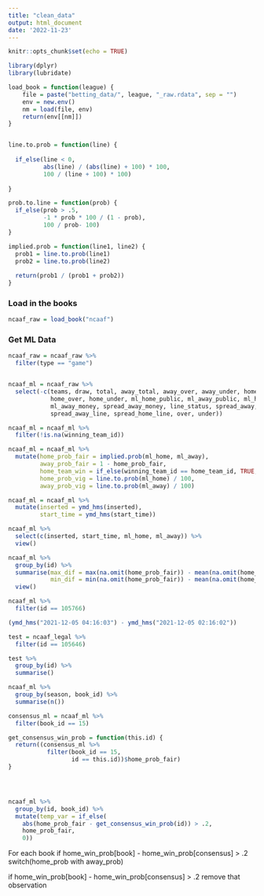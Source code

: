 ```yaml
---
title: "clean_data"
output: html_document
date: '2022-11-23'
---
```


```r
knitr::opts_chunk$set(echo = TRUE)
```


```r
library(dplyr)
library(lubridate)
```


```r

load_book = function(league) {
    file = paste("betting_data/", league, "_raw.rdata", sep = "")
    env = new.env()
    nm = load(file, env)
    return(env[[nm]])
}


line.to.prob = function(line) {
  
  if_else(line < 0,
          abs(line) / (abs(line) + 100) * 100,
          100 / (line + 100) * 100)
  
}

prob.to.line = function(prob) {
  if_else(prob > .5,
          -1 * prob * 100 / (1 - prob),
          100 / prob- 100)
}

implied.prob = function(line1, line2) {
  prob1 = line.to.prob(line1)
  prob2 = line.to.prob(line2)
  
  return(prob1 / (prob1 + prob2))
}
```


### Load in the books
```r
ncaaf_raw = load_book("ncaaf")
```

### Get ML Data
```r

ncaaf_raw = ncaaf_raw %>%
  filter(type == "game")


ncaaf_ml = ncaaf_raw %>%
  select(-c(teams, draw, total, away_total, away_over, away_under, home_total, 
            home_over, home_under, ml_home_public, ml_away_public, ml_home_money, 
            ml_away_money, spread_away_money, line_status, spread_away, spread_home, 
            spread_away_line, spread_home_line, over, under))

ncaaf_ml = ncaaf_ml %>%
  filter(!is.na(winning_team_id))

ncaaf_ml = ncaaf_ml %>%
  mutate(home_prob_fair = implied.prob(ml_home, ml_away),
         away_prob_fair = 1 - home_prob_fair,
         home_team_win = if_else(winning_team_id == home_team_id, TRUE, FALSE),
         home_prob_vig = line.to.prob(ml_home) / 100,
         away_prob_vig = line.to.prob(ml_away) / 100)

ncaaf_ml = ncaaf_ml %>%
  mutate(inserted = ymd_hms(inserted),
         start_time = ymd_hms(start_time))

ncaaf_ml %>%
  select(c(inserted, start_time, ml_home, ml_away)) %>%
  view()

ncaaf_ml %>%
  group_by(id) %>%
  summarise(max_dif = max(na.omit(home_prob_fair)) - mean(na.omit(home_prob_fair)),
            min_dif = min(na.omit(home_prob_fair)) - mean(na.omit(home_prob_fair))) %>%
  view()

ncaaf_ml %>%
  filter(id == 105766)
```



```r

(ymd_hms("2021-12-05 04:16:03") - ymd_hms("2021-12-05 02:16:02"))

test = ncaaf_legal %>%
  filter(id == 105646)

test %>%
  group_by(id) %>%
  summarise()
```




```r
ncaaf_ml %>%
  group_by(season, book_id) %>%
  summarise(n())
```




```r
consensus_ml = ncaaf_ml %>%
  filter(book_id == 15)

get_consensus_win_prob = function(this.id) {
  return((consensus_ml %>%
           filter(book_id == 15,
                  id == this.id))$home_prob_fair)
}




ncaaf_ml %>%
  group_by(id, book_id) %>%
  mutate(temp_var = if_else(
    abs(home_prob_fair - get_consensus_win_prob(id)) > .2,
    home_prob_fair,
    0))
```




For each book
  if  home_win_prob[book] - home_win_prob[consensus] > .2
    switch(home_prob with away_prob)
  
  if home_win_prob[book] - home_win_prob[consensus] > .2
    remove that observation

